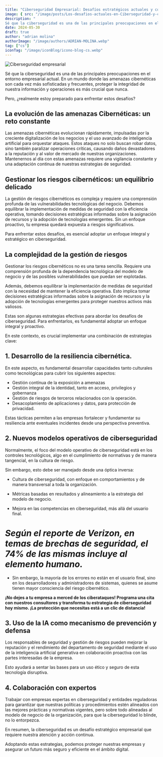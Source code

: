 ```yaml
---
title: "Ciberseguridad Empresarial: Desafíos estratégicos actuales y cómo Superarlos"
image: { src: "/image/posts/Los-desafios-actuales-en-Ciberseguridad-y-como-superarlos-con-exito.webp", alt: "" }
description: "
Sé que la ciberseguridad es una de las principales preocupaciones en el entorno empresarial actual. En un mundo donde las amenazas cibernéticas son cada vez más sofisticadas y frecuentes, proteger la integridad de nuestra información y operaciones es más crucial que nunca. "
date: 2024-05-30
draft: true
author: "adrian molina"
authorImage: "/image/authors/ADRIAN-MOLINA.webp"
tag: ["cs"]
iconTag: "/image/iconBlog/icono-blog-cs.webp"
---
```


![Ciberseguridad empresarial](/image/posts/Los-desafios-actuales-en-Ciberseguridad-y-como-superarlos-con-exito.webp)

Sé que la ciberseguridad es una de las principales preocupaciones en el entorno empresarial actual. En un mundo donde las amenazas cibernéticas son cada vez más sofisticadas y frecuentes, proteger la integridad de nuestra información y operaciones es más crucial que nunca.

Pero, ¿realmente estoy preparado para enfrentar estos desafíos?

## La evolución de las amenazas Cibernéticas: un reto constante

Las amenazas cibernéticas evolucionan rápidamente, impulsadas por la creciente digitalización de los negocios y el uso avanzado de inteligencia artificial para orquestar ataques. Estos ataques no solo buscan robar datos, sino también paralizar operaciones críticas, causando daños devastadores a la reputación y al valor de mercado de nuestras organizaciones. Mantenernos al día con estas amenazas requiere una vigilancia constante y una adaptación continua de nuestras estrategias de seguridad.

## Gestionar los riesgos cibernéticos: un equilibrio delicado

La gestión de riesgos cibernéticos es compleja y requiere una comprensión profunda de las vulnerabilidades tecnológicas del negocio. Debemos equilibrar la implementación de medidas de seguridad con la eficiencia operativa, tomando decisiones estratégicas informadas sobre la asignación de recursos y la adopción de tecnologías emergentes. Sin un enfoque proactivo, tu empresa quedará expuesta a riesgos significativos.

Para enfrentar estos desafíos, es esencial adoptar un enfoque integral y estratégico en ciberseguridad.

## La complejidad de la gestión de riesgos

Gestionar los riesgos cibernéticos no es una tarea sencilla. Requiere una comprensión profunda de la dependencia tecnológica del modelo de negocio y de las posibles vulnerabilidades que puedan ser explotadas.

Además, debemos equilibrar la implementación de medidas de seguridad con la necesidad de mantener la eficiencia operativa. Esto implica tomar decisiones estratégicas informadas sobre la asignación de recursos y la adopción de tecnologías emergentes para proteger nuestros activos más valiosos.

Estas son algunas estrategias efectivas para abordar los desafíos de ciberseguridad. Para enfrentarlos, es fundamental adoptar un enfoque integral y proactivo.

En este contexto, es crucial implementar una combinación de estrategias clave:

## 1. Desarrollo de la resiliencia cibernética.

En este aspecto, es fundamental desarrollar capacidades tanto culturales como tecnológicas para cubrir los siguientes aspectos:

- Gestión contínua de la exposición a amenazas
- Gestión integral de la identidad, tanto en acceso, privilegios y gobernanza
- Gestión de riesgos de terceros relacionados con la operación.
- Desacoplamiento de aplicaciones y datos, para protección de privacidad.

Estas tácticas permiten a las empresas fortalecer y fundamentar su resiliencia
ante eventuales incidentes desde una perspectiva preventiva.

## 2. Nuevos modelos operativos de ciberseguridad

Normalmente, el foco del modelo operativo de ciberseguridad está en los controles tecnológicos, algo en el cumplimiento de normativas y de manera tangencial, en la cultura de riesgo.

Sin embargo, esto debe ser manejado desde una óptica inversa:

- Cultura de ciberseguridad, con enfoque en comportamientos y de manera transversal a toda la organización.

- Métricas basadas en resultados y alineamiento a la estrategia del modelo de negocio.

- Mejora en las competencias en ciberseguridad, más allá del usuario final.

# _Según el reporte de Verizon, en temas de brechas de seguridad, el 74% de las mismas incluye al elemento humano._

- Sin embargo, la mayoría de los errores no están en el usuario final, sino en los desarrolladores y administradores de sistemas, quienes se asume tienen mayor consciencia del riesgo cibernético.

**¡No dejes a tu empresa a merced de los ciberataques! Programa una cita con nuestros consultores y transforma tu estrategia de ciberseguridad hoy mismo. ¡La protección que necesitas está a un clic de distancia!**


<LinkBlog href="https://xkale.com/contacto/" text="Quiero agendar con un consultor" />

## 3. Uso de la IA como mecanismo de prevención y defensa

Los responsables de seguridad y gestión de riesgos pueden mejorar la reputación y el rendimiento del departamento de seguridad mediante el uso de la inteligencia artificial generativa en colaboración proactiva con las partes interesadas de la empresa.

Esto ayudará a sentar las bases para un uso ético y seguro de esta tecnología disruptiva.

## 4. Colaboración con expertos

Trabajar con empresas expertas en ciberseguridad y entidades reguladoras para garantizar que nuestras políticas y procedimientos estén alineados con las mejores prácticas y normativas vigentes, pero sobre todo alineadas al modelo de negocio de la organización, para que la ciberseguridad lo blinde, no lo entorpezca.

En resumen, la ciberseguridad es un desafío estratégico empresarial que requiere nuestra
atención y acción continua.

Adoptando estas estrategias, podemos proteger nuestras empresas y asegurar un futuro más seguro y eficiente en el ámbito digital.
